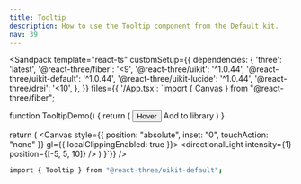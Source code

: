 ```yaml
---
title: Tooltip
description: How to use the Tooltip component from the Default kit.
nav: 39
---
```


<Sandpack
  template="react-ts"
  customSetup={{
    dependencies: {
      'three': 'latest',
      '@react-three/fiber': '<9',
      '@react-three/uikit': '^1.0.44',
      '@react-three/uikit-default': '^1.0.44',
      '@react-three/uikit-lucide': '^1.0.44',
      '@react-three/drei': '<10',
    },
  }}
  files={{
    '/App.tsx': `import { Canvas } from "@react-three/fiber";

function TooltipDemo() {
  return (
    <Tooltip>
      <TooltipTrigger>
        <Button variant="outline">
          <Text>Hover</Text>
        </Button>
      </TooltipTrigger>
      <TooltipContent>
        <Text>Add to library</Text>
      </TooltipContent>
    </Tooltip>
  )
}

  return (
    <Canvas style={{ position: "absolute", inset: "0", touchAction: "none" }} gl={{ localClippingEnabled: true }}>
      <ambientLight intensity={0.5} />
      <directionalLight intensity={1} position={[-5, 5, 10]} />
      <Fullscreen
        overflow="scroll"
        flexDirection="column"
        alignItems="center"
        padding={32}
        backgroundColor={colors.background}
      >
        <TooltipDemo />
      </Fullscreen>
    </Canvas>
  )
}`}}
/>

```bash
import { Tooltip } from "@react-three/uikit-default";
```